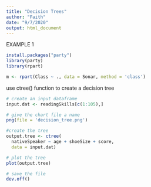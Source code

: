 ```yaml
---
title: "Decision Trees"
author: "Faith"
date: "9/7/2020"
output: html_document
---
```


EXAMPLE 1
```r
install.packages("party")
library(party)
library(rpart)
```

```r
m <- rpart(Class ~ ., data = Sonar, method = 'class') 
```
use ctree() function to create a decision tree
```r
# create an input dataframe
input.dat <- readingSkills[c(1:105),]

# give the chart file a name
png(file = 'decision_tree.png')

#create the tree
output.tree <- ctree(
  nativeSpeaker ~ age + shoeSize + score,
  data = input.dat)

# plot the tree
plot(output.tree)

# save the file
dev.off()
```


```r

```


```r
```


```r
```


```r
```


```r
```


```r
```


```r
```


```r
```


```r
```


```r
```


```r
```


```r
```


```r
```


```r
```


```r
```


```r
```

